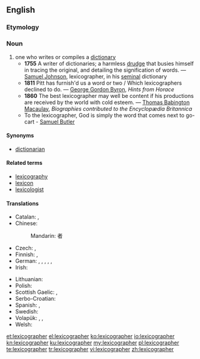 ==English==

{{wikipedia}}

===Etymology===
{{suffix|lexicography|er}}

===Noun===
{{en-noun}}

# one who writes or compiles a [[dictionary]]
#* '''1755''' A writer of dictionaries; a harmless [[drudge]] that busies himself in tracing the original, and detailing the signification of words. &mdash; [[w:Samuel Johnson|Samuel Johnson]], lexicographer, in his [[seminal]] dictionary
#* '''1811''' Pitt has furnish'd us a word or two / Which lexicographers declined to do. &mdash; [[w:George Gordon Byron|George Gordon Byron]], ''Hints from Horace''
#* '''1860''' The best lexicographer may well be content if his productions are received by the world with cold esteem. &mdash; [[w:Thomas Babington Macaulay|Thomas Babington Macaulay]], ''Biographies contributed to the Encyclopædia Britannica''
#* To the lexicographer, God is simply the word that comes next to go-cart - [[q:Samuel Butler|Samuel Butler]]

====Synonyms====
* [[dictionarian]]

====Related terms====
* [[lexicography]]
* [[lexicon]]
* [[lexicologist]]

====Translations====
{{trans-top|one who writes or compiles a dictionary}}
* Catalan: {{t-|ca|lexicògraf|m}}, {{t-|ca|lexicògrafa|f}}
* Chinese:
*: Mandarin: {{t|zh|词典|sc=Hani}}{{t|zh|编纂|sc=Hani}}者
* Czech: {{t-|cs|lexikograf|m}}, {{t-|cs|slovníkář|m}}
* Finnish: {{t-|fi|sanakirjantekijä}},  {{t-|fi|leksikografi}}
* German: {{t+|de|Lexikograf|m}}, {{t-|de|Lexikografin|f}}, {{t-|de|Lexikograph|m}}, {{t-|de|Lexikographin|f}}, {{t-|de|Verfasser eines Lexikons|m}}, {{t-|de|Verfasserin eines Lexikons|f}}
* Irish: {{t+|ga|foclóirí|m|xs=Irish}}
{{trans-mid}}
* Lithuanian: {{t-|lt|leksikografas|m|xs=Lithuanian}}
* Polish: {{t-|pl|leksykograf|m}}
* Scottish Gaelic: {{t-|gd|faclairiche|m}}, {{t-|gd|facladair|m}}
* Serbo-Croatian: {{t|sh|leksikograf|m}}
* Spanish: {{t+|es|lexicógrafo|m}}, {{t-|es|lexicógrafa|f}}
* Swedish: {{t+|sv|lexikograf|c}}
* Volapük: {{qualifier|♂♀}} {{t-|vo|vödabukilautan}}, {{qualifier|♂}} {{t-|vo|vödabukihilautan}}, {{qualifier|♀}} {{t-|vo|vödabukijilautan}}
* Welsh: {{t+|cy|geiriadurwr|m|xs=Welsh}}
{{trans-bottom}}

[[et:lexicographer]]
[[el:lexicographer]]
[[ko:lexicographer]]
[[io:lexicographer]]
[[kn:lexicographer]]
[[ku:lexicographer]]
[[my:lexicographer]]
[[pl:lexicographer]]
[[te:lexicographer]]
[[tr:lexicographer]]
[[vi:lexicographer]]
[[zh:lexicographer]]